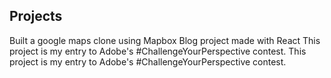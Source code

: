 ## Projects 


<ProjectCard title="Google Maps clone" link="https://github.com/S-Solomon/googlemapsclone" bg="linear-gradient(to right, #de6161 0%, #2657eb 100%)">
Built a google maps clone using Mapbox
</ProjectCard>

<ProjectCard title="React Dojo" link="https://github.com/S-Solomon/react-dojo" bg="linear-gradient(to right, #FFAFBD 0%, #ffe000 100%)">
Blog project made with React
</ProjectCard>

<ProjectCard title="Freiheit" link="https://www.behance.net/gallery/58937147/Freiheit" bg="linear-gradient(to right, #BA8B02 0%, #181818 100%)">
This project is my entry to Adobe's #ChallengeYourPerspective contest.
</ProjectCard>

<ProjectCard title="Freiheit" link="https://www.behance.net/gallery/58937147/Freiheit" bg="linear-gradient(to right, #13547a 0%, #80d0c7 100%)">
This project is my entry to Adobe's #ChallengeYourPerspective contest.
</ProjectCard>
